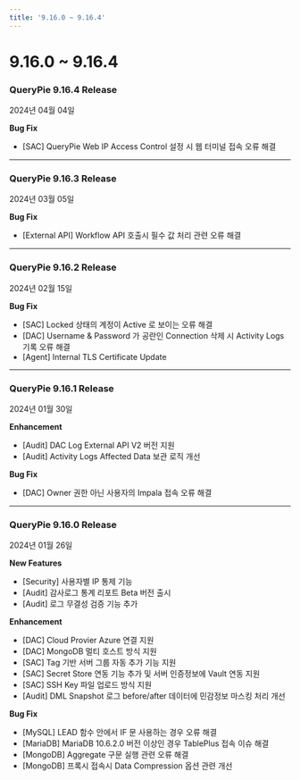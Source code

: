 ```yaml
---
title: '9.16.0 ~ 9.16.4'
---
```


# 9.16.0 ~ 9.16.4

### QueryPie 9.16.4 Release

2024년 04월 04일


**Bug Fix**

* [SAC] QueryPie Web IP Access Control 설정 시 웹 터미널 접속 오류 해결
---

### QueryPie 9.16.3 Release

2024년 03월 05일


**Bug Fix**

* [External API] Workflow API 호출시 필수 값 처리 관련 오류 해결
---

### QueryPie 9.16.2 Release

2024년 02월 15일


**Bug Fix**

* [SAC] Locked 상태의 계정이 Active 로 보이는 오류 해결
* [DAC] Username & Password 가 공란인 Connection 삭제 시 Activity Logs 기록 오류 해결
* [Agent] Internal TLS Certificate Update


---

### QueryPie 9.16.1 Release

2024년 01월 30일


**Enhancement**

* [Audit] DAC Log External API V2 버전 지원 
* [Audit] Activity Logs Affected Data 보관 로직 개선 


**Bug Fix**

* [DAC] Owner 권한 아닌 사용자의 Impala 접속 오류 해결


---

### QueryPie 9.16.0 Release

2024년 01월 26일


**New Features**

* [Security] 사용자별 IP 통제 기능 
* [Audit] 감사로그 통계 리포트 Beta 버전 출시
* [Audit] 로그 무결성 검증 기능 추가


**Enhancement**

* [DAC] Cloud Provier Azure 연결 지원 
* [DAC] MongoDB 멀티 호스트 방식 지원 
* [SAC] Tag 기반 서버 그룹 자동 추가 기능 지원 
* [SAC] Secret Store 연동 기능 추가 및 서버 인증정보에 Vault 연동 지원
* [SAC] SSH Key 파일 업로드 방식 지원
* [Audit] DML Snapshot 로그 before/after 데이터에 민감정보 마스킹 처리 개선


**Bug Fix**

* [MySQL] LEAD 함수 안에서 IF 문 사용하는 경우 오류 해결
* [MariaDB] MariaDB 10.6.2.0 버전 이상인 경우 TablePlus 접속 이슈 해결
* [MongoDB] Aggregate 구문 실행 관련 오류 해결
* [MongoDB] 프록시 접속시 Data Compression 옵션 관련 개선
